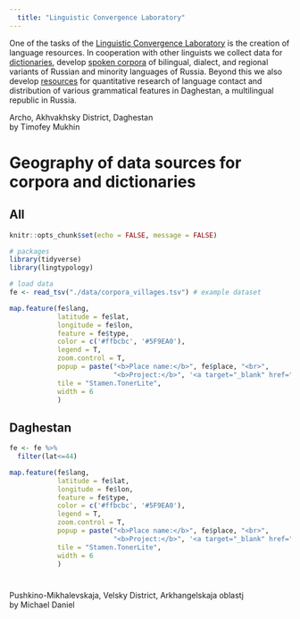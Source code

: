 ```yaml
---
  title: "Linguistic Convergence Laboratory"
---
```


One of the tasks of the [Linguistic Convergence Laboratory](https://ilcl.hse.ru/en/) is the creation of language resources. In cooperation with other linguists we collect data for [dictionaries](resources.html#m2), develop [spoken corpora](resources.html#m1) of bilingual, dialect, and regional variants of Russian and minority languages of Russia. Beyond this we also develop [resources](resources.html#m3) for quantitative research of language contact and distribution of various grammatical features in Daghestan, a multilingual republic in Russia.

<!--html_preserve-->
<div class="main-image" style="background-image: url('images/karat.jpg'); background-position: 0% 65%;">
  <div class="attrib"> Archo, Akhvakhsky District, Daghestan <br> by Timofey Mukhin </div>
</div>
<!--/html_preserve-->

# Geography of data sources for corpora and dictionaries {.tabset}

## All
```r
knitr::opts_chunk$set(echo = FALSE, message = FALSE)

# packages
library(tidyverse)
library(lingtypology)

# load data
fe <- read_tsv("./data/corpora_villages.tsv") # example dataset

```
```r

map.feature(fe$lang,
            latitude = fe$lat,
            longitude = fe$lon,
            feature = fe$type,
            color = c('#ffbcbc', '#5F9EA0'),
            legend = T,
            zoom.control = T,
            popup = paste("<b>Place name:</b>", fe$place, "<br>",
                          "<b>Project:</b>", '<a target="_blank" href="', fe$link, '">', fe$name),
            tile = "Stamen.TonerLite",
            width = 6
            )
```

## Daghestan
```r
fe <- fe %>% 
  filter(lat<=44)

map.feature(fe$lang,
            latitude = fe$lat,
            longitude = fe$lon,
            feature = fe$type,
            color = c('#ffbcbc', '#5F9EA0'),
            legend = T,
            zoom.control = T,
            popup = paste("<b>Place name:</b>", fe$place, "<br>",
                          "<b>Project:</b>", '<a target="_blank" href="', fe$link, '">', fe$name),
            tile = "Stamen.TonerLite",
            width = 6
            )
```

# {-}

<!--html_preserve-->
<div class="main-image" style="background-image: url('images/push1.jpg'); background-position: 0% 65%;">
  <div class="attrib"> Pushkino-Mikhalevskaja, Velsky District, Arkhangelskaja oblastj <br> by Michael Daniel </div>
</div>
<!--/html_preserve-->
